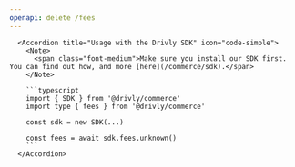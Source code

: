 ```yaml
---
openapi: delete /fees
---
```


      <Accordion title="Usage with the Drivly SDK" icon="code-simple">
        <Note>
          <span class="font-medium">Make sure you install our SDK first. You can find out how, and more [here](/commerce/sdk).</span>
        </Note>

        ```typescript
        import { SDK } from '@drivly/commerce'
        import type { fees } from '@drivly/commerce'

        const sdk = new SDK(...)

        const fees = await sdk.fees.unknown()
        ```
      </Accordion>
